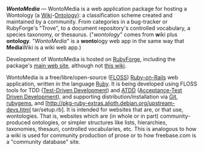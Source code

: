 <!-- Copyright (c)  2009  Glen E. Ivey
     Permission is granted to copy, distribute and/or modify this document
     under the terms of the GNU Free Documentation License, Version 1.3;
     with no Invariant Sections, no Front-Cover Texts, and no Back-Cover Texts.
     A copy of the license is in the file COPYING.DOCUMENTATION
  -->


'''''WontoMedia''''' &mdash; WontoMedia is a web application package
for hosting a Wontology (a
[[Wikipedia:Wiki|Wiki]]-[[Wikipedia:Ontology_(information_science)|Ontology]]):
a classification scheme created and maintained by a community. From
categories in a bug-tracker or RubyForge's "Trove", to a document
repository's controlled vocabulary, a species taxonomy, or
thesaurus. ("''wontology''" comes from '''w'''iki plus
'''ontology'''. "''WontoMedia''" is a '''wonto'''logy web app in the
same way that '''Media'''Wiki is a wiki web app.)

Development of WontoMedia is hosted on
[http://rubyforge.org/projects/wontomedia/ RubyForge], including the
package's [http://wontomedia.rubyforge.org/ main web site], although
not [http://wiki.wontology.org/Main_Page this wiki].

WontoMedia is a free/libre/open-source ([[Wikipedia:FLOSS|FLOSS]])
[http://rubyonrails.org/ Ruby-on-Rails] web application, written in
the language [http://ruby-lang.org/ Ruby]. It is being developed using
FLOSS tools for TDD
([[Wikipedia:Test_driven_development|Test-Driven Development]]) and
[http://testdrivendeveloper.com/2008/04/02/AcceptanceTestDrivenDevelopmentExplained.aspx ATDD]
([http://testobsessed.com/wordpress/wp-content/uploads/2008/12/atddexample.pdf Acceptance-Test Driven Development]), and supporting
distribution/installation via
[http://www.kernel.org/pub/software/scm/git/docs/ Git],
[http://www.rubygems.org/ rubygems], and
[http://pkg-ruby-extras.alioth.debian.org/upstream-devs.html
tar/setup.rb]. It is intended for websites that are, or that use,
wontologies. That is, websites which are (in whole or in part)
community-produced ontologies, or simpler structures like lists,
hierarchies, taxonomies, thesauri, controlled vocabularies, etc. This
is analogous to how a wiki is used for community production of prose
or to how freebase.com is a "community database" site.
